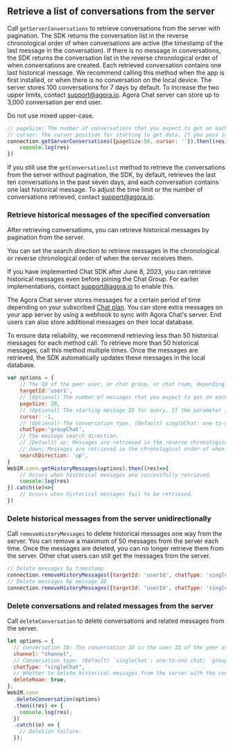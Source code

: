<PlatformWrapper platform="web">

## Retrieve a list of conversations from the server

Call `getServerConversations` to retrieve conversations from the server with pagination. The SDK returns the conversation list in the reverse chronological order of when conversations are active (the timestamp of the last message in the conversation). If there is no message in conversations, the SDK returns the conversation list in the reverse chronological order of when conversations are created. Each retrieved conversation contains one last historical message. We recommend calling this method when the app is first installed, or when there is no conversation on the local device. The server stores 100 conversations for 7 days by default. To increase the two upper limits, contact support@agora.io. Agora Chat server can store up to 3,000 conversation per end user.

<div class="alert note">Do not use mixed upper-case.</div>

```javaScript
// pageSize: The number of conversations that you expect to get on each page. The value range is [1,50] and the default value is `20`.
// cursor: The cursor position for starting to get data. If you pass in an empty string (''), the SDK retrieves conversations from the latest active one.
connection.getServerConversations({pageSize:50, cursor: ''}).then((res)=>{
    console.log(res)
})

```

If you still use the `getConversationlist` method to retrieve the conversations from the server without pagination, the SDK, by default, retrieves the last ten conversations in the past seven days, and each conversation contains one last historical message. To adjust the time limit or the number of conversations retrieved, contact [support@agora.io](mailto:support@agora.io).

### Retrieve historical messages of the specified conversation

After retrieving conversations, you can retrieve historical messages by pagination from the server.

You can set the search direction to retrieve messages in the chronological or reverse chronological order of when the server receives them.

If you have implemented Chat SDK after June 8, 2023, you can retrieve historical messages even before joining the Chat Group. For earlier implementations, contact [support@agora.io](mailto:support@agora.io) to enable this.

The Agora Chat server stores messages for a certain period of time depending on your subscribed [Chat plan](../../reference/message-overview#limitations-of-message-storage-duration).  You can store extra messages on your app server by using a webhook to sync with Agora Chat's server. End users can also store additional messages on their local database.

To ensure data reliability, we recommend retrieving less than 50 historical messages for each method call. To retrieve more than 50 historical messages, call this method multiple times. Once the messages are retrieved, the SDK automatically updates these messages in the local database.

```javascript
var options = {
    // The ID of the peer user, or chat group, or chat room, depending on the chat type.
    targetId:'user1',
    // (Optional) The number of messages that you expect to get on each page. The value range is [1,50] and the default value is 20.
    pageSize: 20,
    // (Optional) The starting message ID for query. If the parameter is set as -1, an empty string, or null, the SDK retrieves messages from the latest one.
    cursor: -1,
    // (Optional) The conversation type. (Default) singleChat: one-to-one conversation; groupChat: group conversation; chatRoom: chat room conversation.
    chatType:'groupChat',
    // The message search direction.
    // (Default) up: Messages are retrieved in the reverse chronological order of when the server receives them;
    // down: Messages are retrieved in the chronological order of when the server receives them.
    searchDirection: 'up',
}
WebIM.conn.getHistoryMessages(options).then((res)=>{
    // Occurs when historical messages are successfully retrieved.
    console.log(res)
}).catch((e)=>{
    // Occurs when historical messages fail to be retrieved.
})
```

### Delete historical messages from the server unidirectionally

Call `removeHistoryMessages` to delete historical messages one way from the server. You can remove a maximum of 50 messages from the server each time. Once the messages are deleted, you can no longer retrieve them from the server. Other chat users can still get the messages from the server.

```javascript
// Delete messages by timestamp
connection.removeHistoryMessages({targetId: 'userId', chatType: 'singleChat', beforeTimeStamp: Date.now()})
// Delete messages by message ID
connection.removeHistoryMessages({targetId: 'userId', chatType: 'singleChat', messageIds: ['messageId']})
```

### Delete conversations and related messages from the server

Call `deleteConversation` to delete conversations and related messages from the server.

```javascript
let options = {
  // conversation ID: The conversation ID is the user ID of the peer user for one-to-one chat and the group ID for group chat.
  channel: "channel",
  // Conversation type: (Default) `singleChat`: one-to-one chat; `groupChat`: group chat.
  chatType: "singleChat",
  // Whether to delete historical messages from the server with the conversation.
  deleteRoam: true,
};
WebIM.conn
  .deleteConversation(options)
  .then((res) => {
    console.log(res);
  })
  .catch((e) => {
    // Deletion failure.
  });
```

</PlatformWrapper>